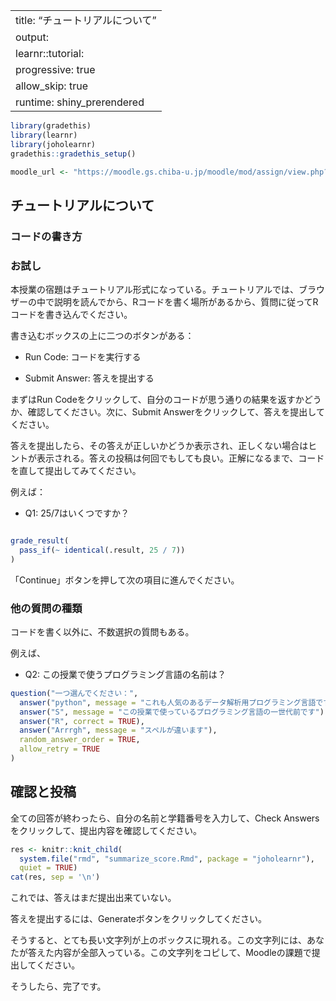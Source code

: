 
---
title: "チュートリアルについて"
output:
  learnr::tutorial:
    progressive: true
    allow_skip: true
runtime: shiny_prerendered
---

```r
library(gradethis)
library(learnr)
library(joholearnr)
gradethis::gradethis_setup()

moodle_url <- "https://moodle.gs.chiba-u.jp/moodle/mod/assign/view.php?id=1267814"
```

## チュートリアルについて

### コードの書き方

### お試し

本授業の宿題はチュートリアル形式になっている。チュートリアルでは、ブラウザーの中で説明を読んでから、Rコードを書く場所があるから、質問に従ってRコードを書き込んでください。

書き込むボックスの上に二つのボタンがある：

- Run Code: コードを実行する

- Submit Answer: 答えを提出する

まずはRun Codeをクリックして、自分のコードが思う通りの結果を返すかどうか、確認してください。次に、Submit Answerをクリックして、答えを提出してください。

答えを提出したら、その答えが正しいかどうか表示され、正しくない場合はヒントが表示される。答えの投稿は何回でもしても良い。正解になるまで、コードを直して提出してみてください。

例えば：

- Q1: 25/7はいくつですか？

```r

```

```r
grade_result(
  pass_if(~ identical(.result, 25 / 7))
)
```

「Continue」ボタンを押して次の項目に進んでください。

### 他の質問の種類

コードを書く以外に、不数選択の質問もある。

例えば、

- Q2: この授業で使うプログラミング言語の名前は？

```r
question("一つ選んでください：",
  answer("python", message = "これも人気のあるデータ解析用プログラミング言語ですが、この授業では使わない"),
  answer("S", message = "この授業で使っているプログラミング言語の一世代前です"),
  answer("R", correct = TRUE),
  answer("Arrrgh", message = "スペルが違います"),
  random_answer_order = TRUE,
  allow_retry = TRUE
)
```

## 確認と投稿

全ての回答が終わったら、自分の名前と学籍番号を入力して、Check Answersをクリックして、提出内容を確認してください。

```r
res <- knitr::knit_child(
  system.file("rmd", "summarize_score.Rmd", package = "joholearnr"),
  quiet = TRUE)
cat(res, sep = '\n')
```

これでは、答えはまだ提出出来ていない。

答えを提出するには、Generateボタンをクリックしてください。

そうすると、とても長い文字列が上のボックスに現れる。この文字列には、あなたが答えた内容が全部入っている。この文字列をコピして、Moodleの課題で提出してください。

そうしたら、完了です。
